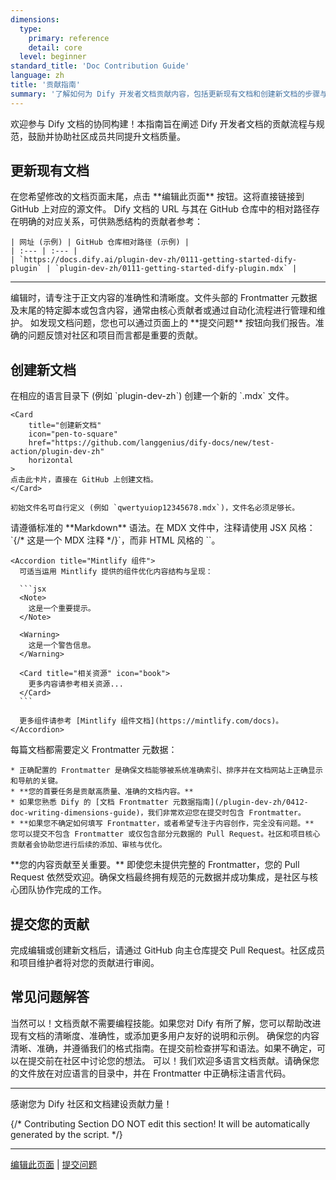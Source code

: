 ```yaml
---
dimensions:
  type:
    primary: reference
    detail: core
  level: beginner
standard_title: 'Doc Contribution Guide'
language: zh
title: '贡献指南'
summary: '了解如何为 Dify 开发者文档贡献内容，包括更新现有文档和创建新文档的步骤与规范，共同建设高质量的文档资源。'
---
```


欢迎参与 Dify 文档的协同构建！本指南旨在阐述 Dify 开发者文档的贡献流程与规范，鼓励并协助社区成员共同提升文档质量。

## 更新现有文档

<Tabs>
  <Tab title="推荐方式">
    在您希望修改的文档页面末尾，点击 <Icon icon="pen-to-square" /> **编辑此页面** 按钮。这将直接链接到 GitHub 上对应的源文件。

  </Tab>
  <Tab title="通过 URL 定位">
    Dify 文档的 URL 与其在 GitHub 仓库中的相对路径存在明确的对应关系，可供熟悉结构的贡献者参考：
    
    | 网址 (示例) | GitHub 仓库相对路径 (示例) |
    | :--- | :--- |
    | `https://docs.dify.ai/plugin-dev-zh/0111-getting-started-dify-plugin` | `plugin-dev-zh/0111-getting-started-dify-plugin.mdx` |
  </Tab>
</Tabs>

---

<Note>
  编辑时，请专注于正文内容的准确性和清晰度。文件头部的 Frontmatter 元数据及末尾的特定脚本或包含内容，通常由核心贡献者或通过自动化流程进行管理和维护。
</Note>

<Check>
  如发现文档问题，您也可以通过页面上的 **提交问题** 按钮向我们报告。准确的问题反馈对社区和项目而言都是重要的贡献。
</Check>

## 创建新文档

<Steps>
  <Step title="创建文件">
    在相应的语言目录下 (例如 `plugin-dev-zh`) 创建一个新的 `.mdx` 文件。

    <Card
        title="创建新文档"
        icon="pen-to-square"
        href="https://github.com/langgenius/dify-docs/new/test-action/plugin-dev-zh"
        horizontal
    >
    点击此卡片，直接在 GitHub 上创建文档。
    </Card>
    
    初始文件名可自行定义 (例如 `qwertyuiop12345678.mdx`)，文件名必须足够长。
    
  </Step>
  
  <Step title="编写内容">
    <Accordion title="Markdown 语法规范">
      请遵循标准的 **Markdown** 语法。在 MDX 文件中，注释请使用 JSX 风格：`{/* 这是一个 MDX 注释 */}`，而非 HTML 风格的 `<!-- comment -->`。
    </Accordion>
    
    <Accordion title="Mintlify 组件">
      可适当运用 Mintlify 提供的组件优化内容结构与呈现：
      
      ```jsx
      <Note>
        这是一个重要提示。
      </Note>
      
      <Warning>
        这是一个警告信息。
      </Warning>
      
      <Card title="相关资源" icon="book">
        更多内容请参考相关资源...
      </Card>
      ```
      
      更多组件请参考 [Mintlify 组件文档](https://mintlify.com/docs)。
    </Accordion>
  </Step>
  
  <Step title="添加 Frontmatter (元数据)">
    每篇文档都需要定义 Frontmatter 元数据：
    
    * 正确配置的 Frontmatter 是确保文档能够被系统准确索引、排序并在文档网站上正确显示和导航的关键。
    * **您的首要任务是贡献高质量、准确的文档内容。**
    * 如果您熟悉 Dify 的 [文档 Frontmatter 元数据指南](/plugin-dev-zh/0412-doc-writing-dimensions-guide)，我们非常欢迎您在提交时包含 Frontmatter。
    * **如果您不确定如何填写 Frontmatter，或者希望专注于内容创作，完全没有问题。** 您可以提交不包含 Frontmatter 或仅包含部分元数据的 Pull Request。社区和项目核心贡献者会协助您进行后续的添加、审核与优化。
  </Step>
</Steps>

<Check>
  **您的内容贡献至关重要。** 即使您未提供完整的 Frontmatter，您的 Pull Request 依然受欢迎。确保文档最终拥有规范的元数据并成功集成，是社区与核心团队协作完成的工作。
</Check>

## 提交您的贡献

完成编辑或创建新文档后，请通过 GitHub 向主仓库提交 Pull Request。社区成员和项目维护者将对您的贡献进行审阅。

## 常见问题解答

<AccordionGroup>
  <Accordion title="我没有编程背景，可以贡献文档吗？">
    当然可以！文档贡献不需要编程技能。如果您对 Dify 有所了解，您可以帮助改进现有文档的清晰度、准确性，或添加更多用户友好的说明和示例。
  </Accordion>
  
  <Accordion title="如何确保我的贡献被接受？">
    确保您的内容清晰、准确，并遵循我们的格式指南。在提交前检查拼写和语法。如果不确定，可以在提交前在社区中讨论您的想法。
  </Accordion>
  
  <Accordion title="我可以用英语以外的语言贡献吗？">
    可以！我们欢迎多语言文档贡献。请确保您的文件放在对应语言的目录中，并在 Frontmatter 中正确标注语言代码。
  </Accordion>
</AccordionGroup>

---

感谢您为 Dify 社区和文档建设贡献力量！

{/*
Contributing Section
DO NOT edit this section!
It will be automatically generated by the script.
*/}

---

[编辑此页面](https://github.com/langgenius/dify-docs/edit/main/plugin-dev-zh/0411-doc-contribution-guide.mdx) | [提交问题](https://github.com/langgenius/dify-docs/issues/new?title=文档问题%3A%20doc-contribution-gu&body=%23%23%20问题描述%0A%3C%21--%20请简要描述您发现的问题%20--%3E%0A%0A%23%23%20页面链接%0Ahttps%3A%2F%2Fgithub.com%2Flanggenius%2Fdify-docs%2Fblob%2Fmain%2Fplugin-dev-zh%2F0411-doc-contribution-guide.mdx%0A%0A%23%23%20建议修改%0A%3C%21--%20如果有具体的修改建议，请在此说明%20--%3E%0A%0A%3C%21--%20感谢您对文档质量的关注！%20--%3E)

